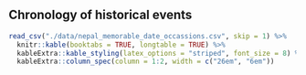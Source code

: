 
## Chronology of historical events

```r
read_csv("./data/nepal_memorable_date_occassions.csv", skip = 1) %>% 
  knitr::kable(booktabs = TRUE, longtable = TRUE) %>% 
  kableExtra::kable_styling(latex_options = "striped", font_size = 8) %>% 
  kableExtra::column_spec(column = 1:2, width = c("26em", "6em"))
```

